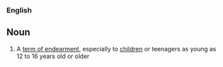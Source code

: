 ===English===

==Noun==
#A [[term of endearment]], especially to [[children]] or teenagers as young as 12 to 16 years old or older